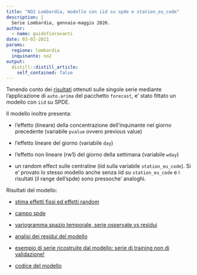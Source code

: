 ```yaml
---
title: "NO2 Lombardia, modello con iid su spde e station_eu_code"
description: |
  Serie Lombardia, gennaio-maggio 2020.
author:
  - name: guidofioravanti
date: 03-02-2021
params:
  regione: lombardia
  inquinante: no2
output:
  distill::distill_article:
    self_contained: false
---
```


Tenendo conto dei [risultati](https://progettopulvirus.github.io/pulvinla/posts/2021-03-02-arimax-no2-con-pvalue/) ottenuti sulle singole serie mediante l'applicazione di `auto.arima` del pacchetto `forecast`, e' stato fittato un modello con `iid` su SPDE.

Il modello inoltre presenta:

- l'effetto (lineare) della concentrazione dell'inquinante nel giorno precedente (variabile `pvalue` ovvero previous value)

- l'effetto lineare del giorno (variabile `day`)

- l'effetto non lineare (rw1) del giorno della settimana (variabile `wday`)

- un random effect sulle centraline (iid sulla variabile `station_eu_code`). Si e' provato lo stesso modello anche senza iid su `station_eu_code` e i risultati (il range dell'spde) sono pressoche' analoghi.  

Risultati del modello:

- [stima effetti fissi ed effetti random](analisi-covariate.html) 

- [campo spde](risultati-spde.html)  

- [variogramma spazio temporale, serie osservate vs residui](disegnaVariogramma.html)

- [analisi dei residui del modello](analisi-residui-modello.html)

- [esempio di serie ricostruite dal modello: serie di training non di validazione!](serieFittate.html)

- [codice del modello](codice-modello-prima-versione.html) 
